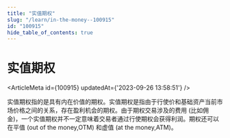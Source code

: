 ```yaml
---
title: "实值期权"
slug: "/learn/in-the-money--100915"
id: "100915"
hide_table_of_contents: true
---
```



# 实值期权

<ArticleMeta id={100915} updatedAt={'2023-09-26 13:58:51'} />
<div className='border-solid border-b border-t-0 my-4 border-[var(--ifm-color-gray-300)]' />

实值期权指的是具有内在价值的期权。实值期权是指由于行使价和基础资产当前市场价格之间的关系，存在盈利机会的期权。由于期权交易涉及的费用 (比如佣金)，一个实值期权并不一定意味着交易者通过行使期权会获得利润。期权还可以在平值 (out of the money,OTM) 和虚值 (at the money,ATM)。
